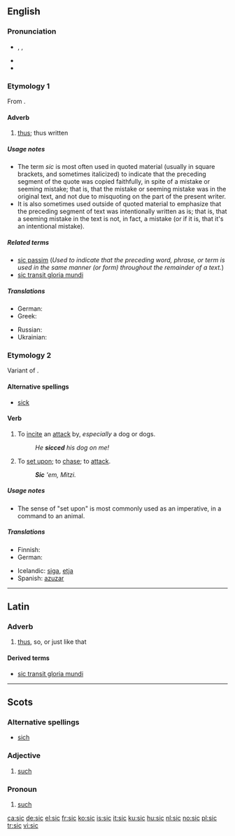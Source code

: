 ==English==
{{wikipedia}}

===Pronunciation===
* {{enPR|sĭk}}, {{IPA|/sɪk/}}, {{SAMPA|/sIk/}}
* {{rhymes|ɪk}}
* {{homophones|sick}}

===Etymology 1===
From {{etyl|la}} {{term|sic|sīc|thus, so|lang=la}}.

====Adverb====
{{en-adv|-}}

# [[thus]]; thus written

=====Usage notes=====
* The term ''sic'' is most often used in quoted material (usually in square brackets, and sometimes italicized) to indicate that the preceding segment of the quote was copied faithfully, in spite of a mistake or seeming mistake; that is, that the mistake or seeming mistake was in the original text, and not due to misquoting on the part of the present writer.
* It is also sometimes used outside of quoted material to emphasize that the preceding segment of text was intentionally written as is; that is, that a seeming mistake in the text is not, in fact, a mistake (or if it is, that it's an intentional mistake).

=====Related terms=====
* [[sic passim]] (''Used to indicate that the preceding word, phrase, or term is used in the same manner (or form) throughout the remainder of a text.'')
* [[sic transit gloria mundi]]

=====Translations=====
{{trans-top|thus, thus written}}
* German: {{t|de|dasselbe}}
* Greek: {{t|el|αυτολεξεί|sc=Grek}}
{{trans-mid}}
* Russian: {{t|ru|так|tr=tak|sc=Cyrl}}
* Ukrainian: {{t|uk|так|tr=tak|sc=Cyrl}}
{{trans-bottom}}

===Etymology 2===
Variant of {{term|seek}}.

====Alternative spellings====
* [[sick]]

====Verb====
{{en-verb|sic|c|ing}}

# {{transitive}} To [[incite]] an [[attack]] by, ''especially'' a dog or dogs.
#: ''He '''sicced''' his dog on me!''
# {{transitive}} To [[set upon]]; to [[chase]]; to [[attack]].
#: '''''Sic''' 'em, Mitzi.''

=====Usage notes=====
* The sense of "set upon" is most commonly used as an imperative, in a command to an animal.

=====Translations=====
{{trans-top|incite an attack by}}
* Finnish: {{t-|fi|usuttaa}}
* German: {{t-|de|hetzen}}
{{trans-mid}}
* Icelandic: [[siga]], [[etja]]
* Spanish: [[azuzar]]
{{trans-bottom}}

{{trans-top|set upon}}
{{trans-mid}}
{{trans-bottom}}

----

==Latin==

===Adverb===
{{infl|la|adverb|head=sīc}}

# [[thus]], so, or just like that

====Derived terms====
* [[sic transit gloria mundi]]

----

==Scots==
===Alternative spellings===
* [[sich#Scots|sich]]

===Adjective===
{{sco-adj}}

# [[such]]

===Pronoun===
{{sco-pron}}

# [[such]]

[[ca:sic]]
[[de:sic]]
[[el:sic]]
[[fr:sic]]
[[ko:sic]]
[[is:sic]]
[[it:sic]]
[[ku:sic]]
[[hu:sic]]
[[nl:sic]]
[[no:sic]]
[[pl:sic]]
[[tr:sic]]
[[vi:sic]]